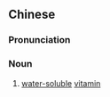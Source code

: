 {{also|水溶性维生素}}
==Chinese==
{{zh-forms|s=水溶性维生素|type=33}}

===Pronunciation===
{{zh-pron
|m=shuǐróngxìng wéishēngsù
|c=seoi2 jung4 sing3 wai4 sang1 sou3
|cat=n
}}

===Noun===
{{zh-noun}}

# [[water-soluble]] [[vitamin]]